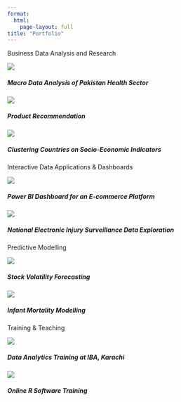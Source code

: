 ```yaml
---
format:
  html:
    page-layout: full
title: "Portfolio"
---
```


:::{#heading}

Business Data Analysis and Research

:::

:::{.grid}

::: g-col-6

<img src = 1.png>

<h5>Macro Data Analysis of Pakistan Health Sector</h5>

:::

::: g-col-6

<img src = 2.png>

<h5>Product Recommendation</h5>


:::

::: g-col-6

<img src = 3.png>

<h5>Clustering Countries on Socio-Economic Indicators</h5>
:::

:::

:::{#heading}

Interactive Data Applications & Dashboards

:::

:::{.grid}

::: g-col-6

<img src = 1.png>

<h5>Power BI Dashboard for an E-commerce Platform</h5>

:::

::: g-col-6

<img src = 2.png>

<h5>National Electronic Injury Surveillance Data Exploration</h5>


:::

::: 

:::{#heading}

Predictive Modelling

:::



:::{.grid}

::: g-col-6

<img src = 1.png>

<h5>Stock Volatility Forecasting</h5>

:::

::: g-col-6

<img src = 2.png>

<h5>Infant Mortality Modelling</h5>


:::

::: 

:::{#heading}

Training & Teaching

:::


:::{.grid}

::: g-col-6

<img src = 1.png>

<h5>Data Analytics Training at IBA, Karachi</h5>

:::

::: g-col-6

<img src = 2.png>

<h5>Online R Software Training</h5>


:::

::: 




